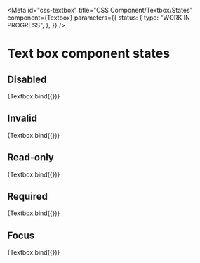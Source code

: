 <!-- @license CC0-1.0 -->


<Meta
  id="css-textbox"
  title="CSS Component/Textbox/States"
  component={Textbox}
  parameters={{
    status: {
      type: "WORK IN PROGRESS",
    },
  }}
/>

# Text box component states

## Disabled

<Canvas>
  <Story
    name="disabled"
    args={{
      ...exampleArgs,
      disabled: true,
    }}
  >
    {Textbox.bind({})}
  </Story>
</Canvas>

## Invalid

<Canvas>
  <Story
    name="invalid"
    args={{
      ...exampleArgs,
      invalid: true,
    }}
  >
    {Textbox.bind({})}
  </Story>
</Canvas>

## Read-only

<Canvas>
  <Story
    name="read-only"
    args={{
      ...exampleArgs,
      readOnly: true,
    }}
  >
    {Textbox.bind({})}
  </Story>
</Canvas>

## Required

<Canvas>
  <Story
    name="required"
    args={{
      ...exampleArgs,
      required: true,
    }}
  >
    {Textbox.bind({})}
  </Story>
</Canvas>

## Focus

<Canvas>
  <Story
    name="focus"
    args={{
      ...exampleArgs,
      focus: true,
    }}
  >
    {Textbox.bind({})}
  </Story>
</Canvas>
